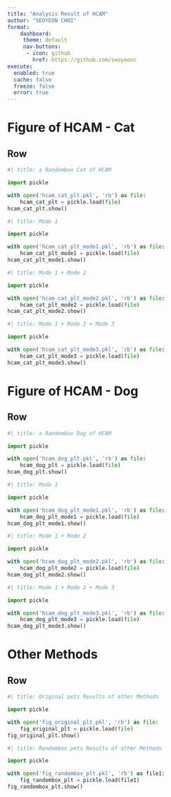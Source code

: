 ```yaml
---
title: "Analysis Result of HCAM"
author: "SEOYEON CHOI"
format:
    dashboard:
     theme: default
     nav-buttons:
      - icon: github
        href: https://github.com/seoyeonc
execute: 
  enabled: true
  cache: false
  freeze: false
  error: true
---
```


# Figure of HCAM - Cat {orientation="columns" scrolling="true"}

## Row {.tabset}

```python
#| title: a Randombox Cat of HCAM

import pickle

with open('hcam_cat_plt.pkl', 'rb') as file:
    hcam_cat_plt = pickle.load(file)
hcam_cat_plt.show()

```

```python
#| title: Mode 1

import pickle

with open('hcam_cat_plt_mode1.pkl', 'rb') as file:
    hcam_cat_plt_mode1 = pickle.load(file)
hcam_cat_plt_mode1.show()

```

```python
#| title: Mode 1 + Mode 2

import pickle

with open('hcam_cat_plt_mode2.pkl', 'rb') as file:
    hcam_cat_plt_mode2 = pickle.load(file)
hcam_cat_plt_mode2.show()

```

```python
#| title: Mode 1 + Mode 2 + Mode 3

import pickle

with open('hcam_cat_plt_mode3.pkl', 'rb') as file:
    hcam_cat_plt_mode3 = pickle.load(file)
hcam_cat_plt_mode3.show()


```

# Figure of HCAM - Dog {orientation="columns" scrolling="true"}

## Row {.tabset}

```python
#| title: a Randombox Dog of HCAM

import pickle

with open('hcam_dog_plt.pkl', 'rb') as file:
    hcam_dog_plt = pickle.load(file)
hcam_dog_plt.show()

```

```python
#| title: Mode 1

import pickle

with open('hcam_dog_plt_mode1.pkl', 'rb') as file:
    hcam_dog_plt_mode1 = pickle.load(file)
hcam_dog_plt_mode1.show()

```

```python
#| title: Mode 1 + Mode 2

import pickle

with open('hcam_dog_plt_mode2.pkl', 'rb') as file:
    hcam_dog_plt_mode2 = pickle.load(file)
hcam_dog_plt_mode2.show()

```

```python
#| title: Mode 1 + Mode 2 + Mode 3

import pickle

with open('hcam_dog_plt_mode3.pkl', 'rb') as file:
    hcam_dog_plt_mode3 = pickle.load(file)
hcam_dog_plt_mode3.show()

```

# Other Methods

## Row {.tabset}

```python
#| title: Original pets Results of other Methods

import pickle

with open('fig_original_plt.pkl', 'rb') as file:
    fig_original_plt = pickle.load(file)
fig_original_plt.show()
```

```python
#| title: Randombox pets Results of other Methods

import pickle

with open('fig_randombox_plt.pkl', 'rb') as file1:
    fig_randombox_plt = pickle.load(file1)
fig_randombox_plt.show()
```